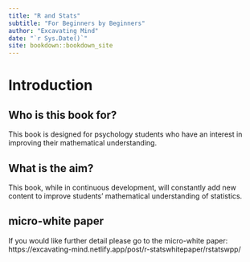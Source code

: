 ```yaml
--- 
title: "R and Stats"
subtitle: "For Beginners by Beginners"
author: "Excavating Mind"
date: "`r Sys.Date()`"
site: bookdown::bookdown_site
---
```


# Introduction 

## Who is this book for?
This book is designed for psychology students who have an interest in improving their mathematical understanding.

## What is the aim?
This book, while in continuous development, will constantly add new content to improve students' mathematical understanding of statistics. 

## micro-white paper

If you would like further detail please go to the micro-white paper: https://excavating-mind.netlify.app/post/r-statswhitepaper/rstatswpp/



